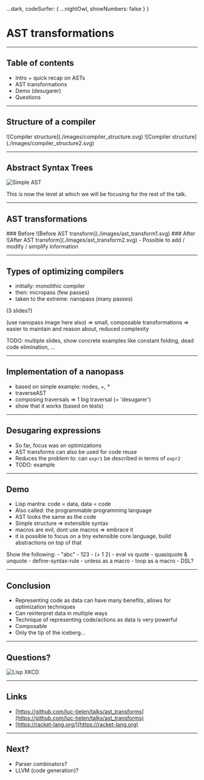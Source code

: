

  ...dark,
  codeSurfer: {
    ...nightOwl,
    showNumbers: false
  }
}

# AST transformations

---

## Table of contents

- Intro + quick recap on ASTs
- AST transformations
- Demo (desugarer)
- Questions

---

## Structure of a compiler

<Steps>
<Step>![Compiler structure](./images/compiler_structure.svg)</Step>
<Step>![Compiler structure](./images/compiler_structure2.svg)</Step>
</Steps>

---

## Abstract Syntax Trees

![Simple AST](./images/simple_ast.svg)

<Notes>
This is now the level at which we will be focusing for the rest of the talk.
</Notes>

---

## AST transformations

<Split>
  <Markdown>
    ### Before
    ![Before AST transform](./images/ast_transform1.svg)
  </Markdown>
  <Markdown>
    ### After
    ![After AST transform](./images/ast_transform2.svg)
  </Markdown>
</Split>

<Notes>
- Possible to add / modify / simplify information
</Notes>

---

## Types of optimizing compilers

- initially: monolithic compiler
- then: micropass (few passes)
- taken to the extreme: nanopass (many passes)

(3 slides?)

(use nanopass image here also)
=> small, composable transformations
=> easier to maintain and reason about, reduced complexity

TODO: multiple slides, show concrete examples like constant folding, dead code elimination, ...

---

## Implementation of a nanopass

- based on simple example: nodes, +, *
- traverseAST
- composing traversals => 1 big traversal (= 'desugarer')
- show that it works (based on tests)

---

## Desugaring expressions

- So far, focus was on optimizations
- AST transforms can also be used for code reuse
- Reduces the problem to: can `expr1` be described in terms of `expr2`
- TODO: example

---

## Demo

- Lisp mantra: code = data, data = code
- Also called: the programmable programming language
- AST looks the same as the code
- Simple structure => extensible syntax
- macros are evil, dont use macros => embrace it
- it is possible to focus on a tiny extensible core language, build abstractions on top of that

<Notes>
<p>
Show the following:
- "abc"
- 123
- (+ 1 2)
- eval vs quote
- quasiquote & unquote
- define-syntax-rule
- unless as a macro
- loop as a macro
- DSL?
</p>
</Notes>


---

## Conclusion

- Representing code as data can have many benefits, allows for optimization techniques
- Can reinterpret data in multiple ways
- Technique of representing code/actions as data is very powerful
- Composable
- Only the tip of the iceberg...

---

## Questions?

![Lisp XKCD](./images/lisp.png)

---

## Links

- [https://github.com/luc-tielen/talks/ast_transforms](https://github.com/luc-tielen/talks/ast_transforms)
- [https://racket-lang.org/](https://racket-lang.org)

---

## Next?

- Parser combinators?
- LLVM (code generation)?

